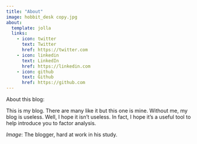 ```yaml
---
title: "About"
image: hobbit_desk copy.jpg
about:
  template: jolla
  links:
    - icon: twitter
      text: Twitter
      href: https://twitter.com
    - icon: linkedin
      text: LinkedIn
      href: https://linkedin.com
    - icon: github
      text: Github
      href: https://github.com
---
```


About this blog:

This is my blog. There are many like it but this one is mine. Without me, my blog is useless. Well, I hope it isn't useless. In fact, I hope it's a useful tool to help introduce you to factor analysis.

*Image*: The blogger, hard at work in his study.
